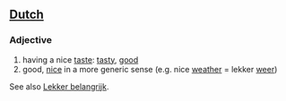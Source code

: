 ==[[Dutch]]==

===Adjective===
# having a nice [[taste]]: [[tasty]], [[good]]
# good, [[nice]] in a more generic sense (e.g. nice [[weather]] = lekker [[weer]])

See also [[Lekker belangrijk]].
